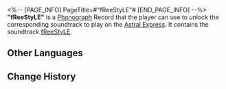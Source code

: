 <%-- [PAGE_INFO]
PageTitle=#"fReeStyLE"#
[END_PAGE_INFO] --%>
{{Item Infobox
|id          = 210003
|image       = Item fReeStyLE.png{{subst:void|<!--$UPLOAD:<<SpriteOutput/ItemFigures/210001.png>-<Item fReeStyLE.png>-<Item Icons>>-->}}
|type        = Disk
|invCategory = Valuables
|rarity      = 3
|effect      = 
|description = A record that can be played on the Express' phonograph. It might be a chance acquisition or a gift from someone else. All sorts of memories surge up when the music plays &mdash; the smiles, encounters, touches, and the excitement of battle. Maybe that is why people still collect records even as society rapidly advances.<br />The current record contains the track "fReeStyLE."
}}
{{Description|''Life is like a play, and everyone lives by their ability to perform. Even the most honest person will have days when they need to improv.''}}
'''"fReeStyLE"''' is a [[Phonograph]] Record that the player can use to unlock the corresponding soundtrack to play on the [[Astral Express]]. It contains the soundtrack [[fReeStyLE]].

==Other Languages==
{{Other Languages
|en   = "fReeStyLE"
|zhs  = 《即兴演出》
|zht  = 〈即興演出〉
|ja   = 『フリースタイル』
|ko   = ≪프리스타일≫
|es   = Estilo libre
|fr   = «&nbsp;fReeStyLE&nbsp;»
|ru   = fReeStyLE
|th   = "fReeStyLE"
|vi   = "Phong Cách Tự Do"
|de   = „fReeStyLE“
|id   = "fReeStyLE"
|pt   = "fReeStyLE"
}}

==Change History==
{{Change History|1.0}}